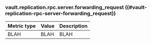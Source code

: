 ### vault.replication.rpc.server.forwarding_request ((#vault-replication-rpc-server-forwarding_request))

Metric type | Value | Description
----------- | ----- | -----------
BLAH     | BLAH    | BLAH